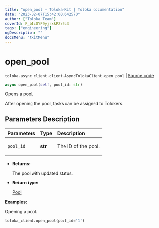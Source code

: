 ```yaml
---
title: "open_pool — Toloka-Kit | Toloka documentation"
date: "2023-02-07T15:42:00.642570"
author: ["Toloka Team"]
coverId: F_bIcOYF9yjrxkPZrXc3
tags: ["engineering"]
ogDescription: ""
docsMenu: "tkitMenu"
---
```


# open_pool
`toloka.async_client.client.AsyncTolokaClient.open_pool` | [Source code](https://github.com/Toloka/toloka-kit/blob/v1.1.3/src/async_client/client.py#L0)

```python
async open_pool(self, pool_id: str)
```

Opens a pool.

After opening the pool, tasks can be assigned to Tolokers.

## Parameters Description

| Parameters | Type | Description |
| :----------| :----| :-----------|
`pool_id`|**str**|<p>The ID of the pool.</p>

* **Returns:**

  The pool with updated status.

* **Return type:**

  [Pool](/docs-new/toloka-kit/reference/toloka.client.pool.Pool)

**Examples:**

Opening a pool.

```python
toloka_client.open_pool(pool_id='1')
```
